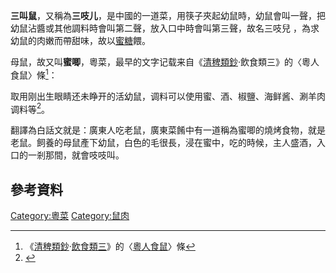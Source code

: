 {{copyedit|time=2013-06-26T13:02:52+00:00}}
{{Refimprove|time=2013-06-26T18:05:55+00:00 }}
{{Infobox food
| name    = 三叫鼠
| image   =
| image_size = 285px
| caption = 
| country = [[廣東省|廣東省]]
| region   = [[中華人民共和國|中國]]
| creator = 不明 
| course  = [[小菜|小菜]]
| served  = 冷
| main_ingredient = [[鼠|鼠]]、[[调味料|调味料]]
}}
'''三叫鼠'''，又稱為'''三吱儿'''，是中國的一道菜，用筷子夾起幼鼠時，幼鼠會叫一聲，把幼鼠沾醬或其他調料時會叫第二聲，放入口中時會叫第三聲，故名三吱兒 ，為求幼鼠的肉嫩而帶甜味，故以[[蜜糖|蜜糖]]餵。

母鼠，故又叫'''蜜唧'''，粵菜，最早的文字记载来自《[[清稗類鈔|清稗類鈔]]·飲食類三》的〈粵人食鼠〉條<ref>《[[清稗類鈔|清稗類鈔]]·[[:s:清稗類鈔/107|飲食類三]]》的〈[[:s:清稗類鈔/107#粵人食鼠|粵人食鼠]]〉條</ref>：
{{quote|
所謂蜜唧燒烤者，鼠也。豢鼠生子，白毛長分許，浸蜜中。食時，主人斟酒，侍者分送，入口之際，尚唧唧作聲。然非上賓，無此盛設也。其大者如貓，則乾之以為脯。}}

取用刚出生眼睛还未睁开的活幼鼠，调料可以使用蜜、酒、椒鹽、海鲜酱、涮羊肉调料等<ref>{{Cite web |url=https://www.ettoday.net/news/20200125/1632694.htm |title=存档副本 |access-date=2020-12-09 |archive-date=2020-01-26 |archive-url=https://web.archive.org/web/20200126031642/https://www.ettoday.net/news/20200125/1632694.htm }}</ref>。

翻譯為白話文就是：廣東人吃老鼠，廣東菜餚中有一道稱為蜜唧的燒烤食物，就是老鼠。飼養的母鼠產下幼鼠，白色的毛很長，浸在蜜中，吃的時候，主人盛酒，入口的一剎那間，就會吱吱叫。

==參考資料==
{{reflist}}

[[Category:粵菜|Category:粵菜]]
[[Category:鼠肉|Category:鼠肉]]